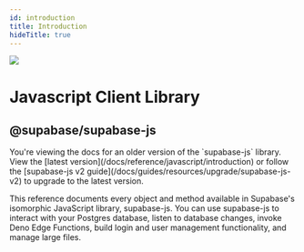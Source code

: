 ```yaml
---
id: introduction
title: Introduction
hideTitle: true
---
```


<div className="flex items-start gap-6 not-prose" id="introduction">
  <img src="/docs/img/icons/javascript-icon.svg" className="w-8 h-8 rounded" />
  <div className="flex flex-col gap-2">
    <h1 className="text-3xl text-scale-1200 m-0">Javascript Client Library</h1>
    <h2 className="text-base font-mono text-scale-1100">@supabase/supabase-js</h2>
  </div>
</div>

<div className="max-w-xl">

<Admonition type="caution">
  You're viewing the docs for an older version of the `supabase-js` library. View the [latest
  version](/docs/reference/javascript/introduction) or follow the [supabase-js v2
  guide](/docs/guides/resources/upgrade/supabase-js-v2) to upgrade to the latest version.
</Admonition>

This reference documents every object and method available in Supabase's isomorphic JavaScript
library, supabase-js. You can use supabase-js to interact with your Postgres database, listen to
database changes, invoke Deno Edge Functions, build login and user management functionality, and
manage large files.

</div>
